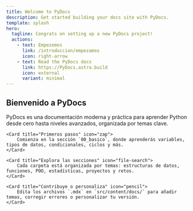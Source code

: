 ```yaml
---
title: Welcome to PyDocs
description: Get started building your docs site with PyDocs.
template: splash
hero:
  tagline: Congrats on setting up a new PyDocs project!
  actions:
    - text: Empezemos
      link: /introduccion/empezamos
      icon: right-arrow
    - text: Read the PyDocs docs
      link: https://PyDocs.astro.build
      icon: external
      variant: minimal
---
```



## Bienvenido a PyDocs

<CardGrid stagger>
	<Card title="¿Qué es PyDocs?" icon="open-book">
		PyDocs es una documentación moderna y práctica para aprender Python desde cero hasta niveles avanzados, organizada por temas clave.
	</Card>

	<Card title="Primeros pasos" icon="zap">
		Comienza en la sección `00_basico`, donde aprenderás variables, tipos de datos, condicionales, ciclos y más.
	</Card>

	<Card title="Explora las secciones" icon="file-search">
		Cada carpeta está organizada por temas: estructuras de datos, funciones, POO, estadísticas, proyectos y retos.
	</Card>

	<Card title="Contribuye o personaliza" icon="pencil">
		Edita los archivos `.mdx` en `src/content/docs/` para añadir temas, corregir errores o personalizar tu versión.
	</Card>
</CardGrid>
